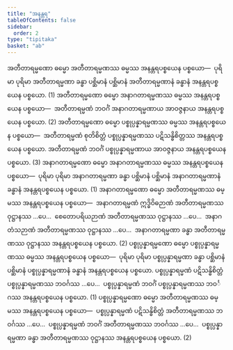 ```yaml
---
title: "အနန္တရ"
tableOfContents: false
sidebar:
  order: 2
type: "tipitaka"
basket: "ab"
---
```



<DynamicBreadcrumb />

<Division number="26">

<Paragraph number="2711">
အတီတာရမ္မဏော ဓမ္မော အတီတာရမ္မဏဿ ဓမ္မဿ အနန္တရပစ္စယေန ပစ္စယော—  ပုရိမာ ပုရိမာ အတီတာရမ္မဏာ ခန္ဓာ ပစ္ဆိမာနံ ပစ္ဆိမာနံ အတီတာရမ္မဏာနံ ခန္ဓာနံ အနန္တရပစ္စယေန ပစ္စယော. (1)
</Paragraph>

<Paragraph number="2712">
အတီတာရမ္မဏော ဓမ္မော အနာဂတာရမ္မဏဿ ဓမ္မဿ အနန္တရပစ္စယေန ပစ္စယော—  အတီတာရမ္မဏံ ဘဝင်္ဂံ အနာဂတာရမ္မဏာယ အာဝဇ္ဇနာယ အနန္တရပစ္စယေန ပစ္စယော. (2)
</Paragraph>

<Paragraph number="2713">
အတီတာရမ္မဏော ဓမ္မော ပစ္စုပ္ပန္နာရမ္မဏဿ ဓမ္မဿ အနန္တရပစ္စယေန ပစ္စယော—  အတီတာရမ္မဏံ စုတိစိတ္တံ ပစ္စုပ္ပန္နာရမ္မဏဿ ပဋိသန္ဓိစိတ္တဿ အနန္တရပစ္စယေန ပစ္စယော. အတီတာရမ္မဏံ ဘဝင်္ဂံ ပစ္စုပ္ပန္နာရမ္မဏာယ အာဝဇ္ဇနာယ အနန္တရပစ္စယေန ပစ္စယော. (3)
</Paragraph>

</Division>
<Division number="27">

<Paragraph number="2714">
အနာဂတာရမ္မဏော ဓမ္မော အနာဂတာရမ္မဏဿ ဓမ္မဿ အနန္တရပစ္စယေန ပစ္စယော—  ပုရိမာ ပုရိမာ အနာဂတာရမ္မဏာ ခန္ဓာ ပစ္ဆိမာနံ ပစ္ဆိမာနံ အနာဂတာရမ္မဏာနံ ခန္ဓာနံ အနန္တရပစ္စယေန ပစ္စယော. (1)
</Paragraph>

<Paragraph number="2715">
အနာဂတာရမ္မဏော ဓမ္မော အတီတာရမ္မဏဿ ဓမ္မဿ အနန္တရပစ္စယေန ပစ္စယော—  အနာဂတာရမ္မဏံ ဣဒ္ဓိဝိဓဉာဏံ အတီတာရမ္မဏဿ ဝုဋ္ဌာနဿ …ပေ…  စေတောပရိယဉာဏံ အတီတာရမ္မဏဿ ဝုဋ္ဌာနဿ …ပေ…  အနာဂတံသဉာဏံ အတီတာရမ္မဏဿ ဝုဋ္ဌာနဿ …ပေ…  အနာဂတာရမ္မဏာ ခန္ဓာ အတီတာရမ္မဏဿ ဝုဋ္ဌာနဿ အနန္တရပစ္စယေန ပစ္စယော. (2)
</Paragraph>

</Division>
<Division number="28">

<Paragraph number="2716">
ပစ္စုပ္ပန္နာရမ္မဏော ဓမ္မော ပစ္စုပ္ပန္နာရမ္မဏဿ ဓမ္မဿ အနန္တရပစ္စယေန ပစ္စယော—  ပုရိမာ ပုရိမာ ပစ္စုပ္ပန္နာရမ္မဏာ ခန္ဓာ ပစ္ဆိမာနံ ပစ္ဆိမာနံ ပစ္စုပ္ပန္နာရမ္မဏာနံ ခန္ဓာနံ အနန္တရပစ္စယေန ပစ္စယော. ပစ္စုပ္ပန္နာရမ္မဏံ ပဋိသန္ဓိစိတ္တံ ပစ္စုပ္ပန္နာရမ္မဏဿ ဘဝင်္ဂဿ …ပေ…  ပစ္စုပ္ပန္နာရမ္မဏံ ဘဝင်္ဂံ ပစ္စုပ္ပန္နာရမ္မဏဿ ဘဝင်္ဂဿ အနန္တရပစ္စယေန ပစ္စယော. (1)
</Paragraph>

<Paragraph number="2717">
ပစ္စုပ္ပန္နာရမ္မဏော ဓမ္မော အတီတာရမ္မဏဿ ဓမ္မဿ အနန္တရပစ္စယေန ပစ္စယော—  ပစ္စုပ္ပန္နာရမ္မဏံ ပဋိသန္ဓိစိတ္တံ အတီတာရမ္မဏဿ ဘဝင်္ဂဿ …ပေ…  ပစ္စုပ္ပန္နာရမ္မဏံ ဘဝင်္ဂံ အတီတာရမ္မဏဿ ဘဝင်္ဂဿ …ပေ…  ပစ္စုပ္ပန္နာရမ္မဏာ ခန္ဓာ အတီတာရမ္မဏဿ ဝုဋ္ဌာနဿ အနန္တရပစ္စယေန ပစ္စယော. (2)
</Paragraph>
</Division>